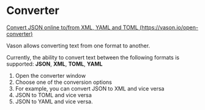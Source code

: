 # Converter

[Convert JSON online to/from XML, YAML and TOML (https://vason.io/open-converter)](https://vason.io/open-converter)

Vason allows converting text from one format to another.

Currently, the ability to convert text between the following formats is supported:
**JSON**, **XML**, **TOML**, **YAML**


<ThemedImg
  name="Converter"
  alt="Convert JSON online to/from XML, YAML and TOML"
/>

1. Open the converter window
2. Choose one of the conversion options
3. For example, you can convert JSON to XML and vice versa
4. JSON to TOML and vice versa
5. JSON to YAML and vice versa.
